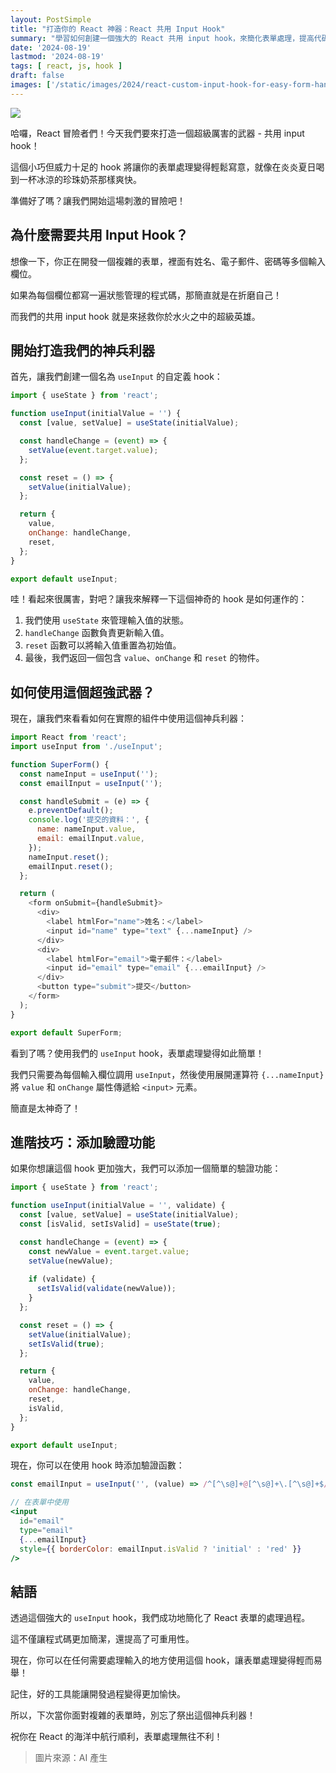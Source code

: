 ```yaml
---
layout: PostSimple
title: "打造你的 React 神器：React 共用 Input Hook"
summary: "學習如何創建一個強大的 React 共用 input hook，來簡化表單處理，提高代碼可重用性，還可以添加驗證功能。"
date: '2024-08-19'
lastmod: '2024-08-19'
tags: [ react, js, hook ]
draft: false
images: ['/static/images/2024/react-custom-input-hook-for-easy-form-handling/cover.webp']
---
```


![](https://image.cashwu.com/2024/react-custom-input-hook-for-easy-form-handling/cover.webp)

哈囉，React 冒險者們！今天我們要來打造一個超級厲害的武器 - 共用 input hook！

這個小巧但威力十足的 hook 將讓你的表單處理變得輕鬆寫意，就像在炎炎夏日喝到一杯冰涼的珍珠奶茶那樣爽快。

準備好了嗎？讓我們開始這場刺激的冒險吧！

## 為什麼需要共用 Input Hook？

想像一下，你正在開發一個複雜的表單，裡面有姓名、電子郵件、密碼等多個輸入欄位。

如果為每個欄位都寫一遍狀態管理的程式碼，那簡直就是在折磨自己！

而我們的共用 input hook 就是來拯救你於水火之中的超級英雄。

## 開始打造我們的神兵利器

首先，讓我們創建一個名為 `useInput` 的自定義 hook：

```javascript:useInput.js
import { useState } from 'react';

function useInput(initialValue = '') {
  const [value, setValue] = useState(initialValue);

  const handleChange = (event) => {
    setValue(event.target.value);
  };

  const reset = () => {
    setValue(initialValue);
  };

  return {
    value,
    onChange: handleChange,
    reset,
  };
}

export default useInput;
```

哇！看起來很厲害，對吧？讓我來解釋一下這個神奇的 hook 是如何運作的：

1. 我們使用 `useState` 來管理輸入值的狀態。
2. `handleChange` 函數負責更新輸入值。
3. `reset` 函數可以將輸入值重置為初始值。
4. 最後，我們返回一個包含 `value`、`onChange` 和 `reset` 的物件。

## 如何使用這個超強武器？

現在，讓我們來看看如何在實際的組件中使用這個神兵利器：

```jsx:form.js
import React from 'react';
import useInput from './useInput';

function SuperForm() {
  const nameInput = useInput('');
  const emailInput = useInput('');

  const handleSubmit = (e) => {
    e.preventDefault();
    console.log('提交的資料：', {
      name: nameInput.value,
      email: emailInput.value,
    });
    nameInput.reset();
    emailInput.reset();
  };

  return (
    <form onSubmit={handleSubmit}>
      <div>
        <label htmlFor="name">姓名：</label>
        <input id="name" type="text" {...nameInput} />
      </div>
      <div>
        <label htmlFor="email">電子郵件：</label>
        <input id="email" type="email" {...emailInput} />
      </div>
      <button type="submit">提交</button>
    </form>
  );
}

export default SuperForm;
```

看到了嗎？使用我們的 `useInput` hook，表單處理變得如此簡單！

我們只需要為每個輸入欄位調用 `useInput`，然後使用展開運算符 `{...nameInput}` 將 `value` 和 `onChange` 屬性傳遞給 `<input>` 元素。

簡直是太神奇了！

## 進階技巧：添加驗證功能

如果你想讓這個 hook 更加強大，我們可以添加一個簡單的驗證功能：

```javascript:useInput.js
import { useState } from 'react';

function useInput(initialValue = '', validate) {
  const [value, setValue] = useState(initialValue);
  const [isValid, setIsValid] = useState(true);

  const handleChange = (event) => {
    const newValue = event.target.value;
    setValue(newValue);
    
    if (validate) {
      setIsValid(validate(newValue));
    }
  };

  const reset = () => {
    setValue(initialValue);
    setIsValid(true);
  };

  return {
    value,
    onChange: handleChange,
    reset,
    isValid,
  };
}

export default useInput;
```

現在，你可以在使用 hook 時添加驗證函數：

```jsx
const emailInput = useInput('', (value) => /^[^\s@]+@[^\s@]+\.[^\s@]+$/.test(value));

// 在表單中使用
<input
  id="email"
  type="email"
  {...emailInput}
  style={{ borderColor: emailInput.isValid ? 'initial' : 'red' }}
/>
```

## 結語

透過這個強大的 `useInput` hook，我們成功地簡化了 React 表單的處理過程。

這不僅讓程式碼更加簡潔，還提高了可重用性。

現在，你可以在任何需要處理輸入的地方使用這個 hook，讓表單處理變得輕而易舉！

記住，好的工具能讓開發過程變得更加愉快。

所以，下次當你面對複雜的表單時，別忘了祭出這個神兵利器！

祝你在 React 的海洋中航行順利，表單處理無往不利！

> 圖片來源：AI 產生